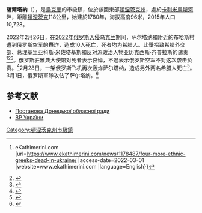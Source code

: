 {{coord|47|10|38|N|37|41|19|E|scale:100000|display=title}}

'''薩爾塔納'''（{{lang-uk|Сартана}}），是[[烏克蘭|烏克蘭]]的市級鎮，位於該國東部[[頓涅茨克州|頓涅茨克州]]，處於[[卡利米烏斯河|卡利米烏斯河]]畔，距離[[頓涅茨克|頓涅茨克]]118公里，始建於1780年，海拔高度96米，2015年人口10,728。

2022年2月26日，在[[2022年俄罗斯入侵乌克兰|2022年俄罗斯入侵乌克兰]]期间，萨尔塔纳和附近的布哈斯村遭到俄罗斯空军的轟炸，造成10人死亡，死者均为希腊人。此舉招致希腊外交部、总理基里亚科斯·米佐塔基斯和反对派政治人物亚历克西斯·齐普拉斯的谴责<ref>{{Cite web |last=Newsroom |title=6 ethnic Greeks dead in Ukraine: Mitsotakis, Tsipras react {{!}} eKathimerini.com |url=https://www.ekathimerini.com/news/1178487/four-more-ethnic-greeks-dead-in-ukraine/ |access-date=2022-03-01 |website=www.ekathimerini.com |language=English}}</ref><ref>{{Cite web |title=Greece summons Russian envoy after bombing kills 10 nationals |url=https://www.aljazeera.com/news/2022/2/27/russian-air-strikes-in-ukraine-kills-10-greek-nationals-fm |access-date=2022-02-28 |website=www.aljazeera.com |language=en}}</ref><ref>{{Cite news |last=Georgiopoulos |first=George |date=2022-02-26 |title=Greece says 10 expats killed in Ukraine, summons Russian ambassador |language=en |work=Reuters |url=https://www.reuters.com/world/europe/greece-says-six-expats-killed-ukraine-summons-russian-ambassador-2022-02-26/ |access-date=2022-02-28}}</ref>。俄罗斯驻雅典大使馆对死者表示哀悼，不過表示俄罗斯空军不对这次袭击负责。<ref>{{Cite web |date=2022-02-26 |title=At Least 10 Greeks Killed in Russian Attacks at Mariupol, Ukraine |url=https://greekreporter.com/2022/02/26/10-greeks-killed-mariupol-ukraine/ |access-date=2022-03-01 |website=GreekReporter.com |language=en-US}}</ref>2月28日，一架俄罗斯飞机再次轰炸萨尔塔纳，造成另外两名希腊人死亡<ref>{{Cite web |date=2022-02-28 |title=BREAKING: Two Ethnic Greeks Killed In Sartana Village, Ukraine — Greek City Times |url=https://greekcitytimes.com/2022/02/28/ethnic-greeks-sartana-ukraine/ |access-date=2022-02-28 |language=en-US}}</ref>。3月1日，俄罗斯軍隊攻佔了萨尔塔纳。<ref>{{Cite web |date=2022-03-02 |title=Russian Forces Capture Ethnic Greek Village Of Sartana (Mariupol) From Ukrainian Army And Azov Battalions — Greek City Times |url=https://greekcitytimes.com/2022/03/02/russian-forces-sartana-mariupol/ |access-date=2022-03-01 |website=Greek City Times |language=en-US}}</ref>

==参考文献==
{{reflist}}
*[http://gska2.rada.gov.ua/pls/z7502/A036?rdat1=08.12.2010&vf7551=1080 Постанова Донецької обласної ради]{{dead link|date=2018年1月 |bot=InternetArchiveBot |fix-attempted=yes }}
* [http://w1.c1.rada.gov.ua/pls/z7503/A005?rdat1=05.09.2013&rf7571=43402 ВР України]

{{DEFAULTSORT:Сартана}}
[[Category:頓涅茨克州市級鎮|Category:頓涅茨克州市級鎮]]